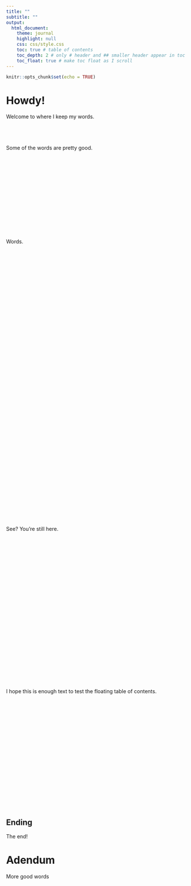 ```yaml
---
title: ""
subtitle: ""
output:
  html_document:
    theme: journal
    highlight: null
    css: css/style.css
    toc: true # table of contents
    toc_depth: 2 # only # header and ## smaller header appear in toc
    toc_float: true # make toc float as I scroll
---
```


<style>
.list-group-item.active, .list-group-item.active:focus, .list-group-item.active:hover {
    color: #fff;
    background-color: #00b8d4;
    border-color: #337ab7;
}
</style>


```r
knitr::opts_chunk$set(echo = TRUE)
```

# Howdy!

Welcome to where I keep my words.  
<br />
<br />
<br />
<br />
Some of the words are pretty good.  
<br />  
<br />    
<br />    
<br />    
<br />    
<br />    
<br />    
Words.  
<br />  
<br />
<br />
<br />
<br />
<br />
<br />
<br />
<br />  
<br />
<br />
<br />
<br />
<br />
<br />
<br />
<br />  
<br />
<br />
<br />
<br />
<br />
<br />
<br />
<br />  
<br />
<br />
<br />
<br />
<br />
<br />
<br />
<br />  
<br />
<br />
<br />
<br />
<br />
<br />
<br />
See? You're still here.   
<br />  
<br />
<br />
<br />
<br />
<br />
<br />
<br />
<br />  
<br />
<br />
<br />
<br />
<br />
<br />
<br />
<br />
<br />
<br />
<br />
<br />
<br />
<br />
I hope this is enough text to test the floating table of contents.   
<br />  
<br />
<br />
<br />
<br />
<br />
<br />
<br />
<br />  
<br />
<br />
<br />
<br />
<br />
<br />
<br />

## Ending

The end!  

# Adendum

More good words



